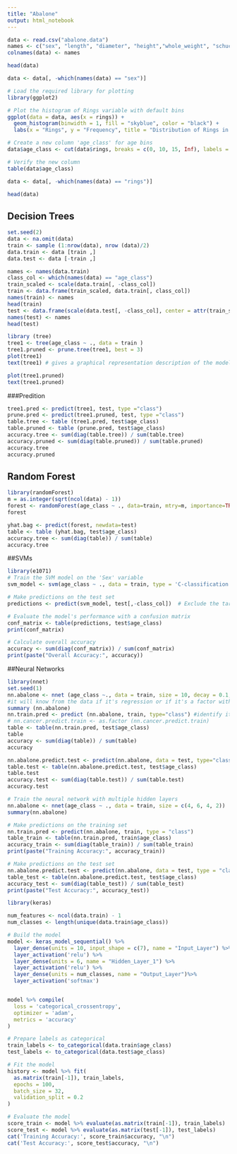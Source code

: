 ```yaml
---
title: "Abalone"
output: html_notebook
---
```



```r
data <- read.csv("abalone.data")
names <- c("sex", "length", "diameter", "height","whole_weight", "schucked_weight", "viscera_weight","shell_weight", "rings")
colnames(data) <- names
```

```r
head(data)
```

```r

data <- data[, -which(names(data) == "sex")]

# Load the required library for plotting
library(ggplot2)

# Plot the histogram of Rings variable with default bins
ggplot(data = data, aes(x = rings)) +
  geom_histogram(binwidth = 1, fill = "skyblue", color = "black") +
  labs(x = "Rings", y = "Frequency", title = "Distribution of Rings in Abalone Dataset")

```


```r
# Create a new column 'age_class' for age bins
data$age_class <- cut(data$rings, breaks = c(0, 10, 15, Inf), labels = c("1", "2", "3"))

# Verify the new column
table(data$age_class)

data <- data[, -which(names(data) == "rings")]
```



```r
head(data)
```



## Decision Trees
```r
set.seed(2)
data <- na.omit(data)
train <- sample (1:nrow(data), nrow (data)/2)
data.train <- data [train ,]
data.test <- data [-train ,]
```


```r
names <- names(data.train)
class_col <- which(names(data) == "age_class")
train_scaled <- scale(data.train[, -class_col])
train <- data.frame(train_scaled, data.train[, class_col])
names(train) <- names
head(train)
test <- data.frame(scale(data.test[, -class_col], center = attr(train_scaled,"scaled:center"), scale = attr(train_scaled, "scaled:scale")), data.test[, class_col])
names(test) <- names
head(test)
```

```r
library (tree)
tree1 <- tree(age_class ~ ., data = train )
tree1.pruned <- prune.tree(tree1, best = 3)
plot(tree1)
text(tree1) # gives a graphical representation description of the model

plot(tree1.pruned)
text(tree1.pruned)
```


###Predition
```r
tree1.pred <- predict(tree1, test, type ="class")
prune.pred <- predict(tree1.pruned, test, type ="class")
table.tree <- table (tree1.pred, test$age_class)
table.pruned <- table (prune.pred, test$age_class)
accuracy.tree <- sum(diag(table.tree)) / sum(table.tree)
accuracy.pruned <- sum(diag(table.pruned)) / sum(table.pruned)
accuracy.tree
accuracy.pruned
```



## Random Forest
```r
library(randomForest) 
m = as.integer(sqrt(ncol(data) - 1))
forest <- randomForest(age_class ~ ., data=train, mtry=m, importance=TRUE)
forest

yhat.bag <- predict(forest, newdata=test)
table <- table (yhat.bag, test$age_class)
accuracy.tree <- sum(diag(table)) / sum(table)
accuracy.tree
```

##SVMs

```r
library(e1071)
# Train the SVM model on the 'Sex' variable
svm_model <- svm(age_class ~ ., data = train, type = 'C-classification', kernel = 'radial')

# Make predictions on the test set
predictions <- predict(svm_model, test[,-class_col])  # Exclude the target variable for prediction

# Evaluate the model's performance with a confusion matrix
conf_matrix <- table(predictions, test$age_class)
print(conf_matrix)

# Calculate overall accuracy
accuracy <- sum(diag(conf_matrix)) / sum(conf_matrix)
print(paste("Overall Accuracy:", accuracy))
```


##Neural Networks
```r
library(nnet)
set.seed(1)
nn.abalone <- nnet (age_class ~., data = train, size = 10, decay = 0.1, maxit = 500) #size of the hidden layer ( 1 layer with 3 units);
#it will know from the data if it's regression or if it's a factor with how many classes
summary (nn.abalone)
nn.train.pred <- predict (nn.abalone, train, type="class") #identify it as class, otherwise it will give a numeric value
# nn.cancer.predict.train <- as.factor (nn.cancer.predict.train)
table <- table(nn.train.pred, test$age_class)
table
accuracy <- sum(diag(table)) / sum(table)
accuracy

nn.abalone.predict.test <- predict(nn.abalone, data = test, type="class") 
table.test <- table(nn.abalone.predict.test, test$age_class)
table.test
accuracy.test <- sum(diag(table.test)) / sum(table.test)
accuracy.test
```


```r

# Train the neural network with multiple hidden layers
nn.abalone <- nnet(age_class ~ ., data = train, size = c(4, 6, 4, 2)) 
summary(nn.abalone)

# Make predictions on the training set
nn.train.pred <- predict(nn.abalone, train, type = "class")
table_train <- table(nn.train.pred, train$age_class)
accuracy_train <- sum(diag(table_train)) / sum(table_train)
print(paste("Training Accuracy:", accuracy_train))

# Make predictions on the test set
nn.abalone.predict.test <- predict(nn.abalone, data = test, type = "class") 
table_test <- table(nn.abalone.predict.test, test$age_class)
accuracy_test <- sum(diag(table_test)) / sum(table_test)
print(paste("Test Accuracy:", accuracy_test))

```

```r
library(keras)

num_features <- ncol(data.train) - 1
num_classes <- length(unique(data.train$age_class))

# Build the model
model <- keras_model_sequential() %>%
  layer_dense(units = 10, input_shape = c(7), name = "Input_Layer") %>%
  layer_activation('relu') %>% 
  layer_dense(units = 6, name = "Hidden_Layer_1") %>%
  layer_activation('relu') %>% 
  layer_dense(units = num_classes, name = "Output_Layer")%>%
  layer_activation('softmax')


model %>% compile(
  loss = 'categorical_crossentropy',
  optimizer = 'adam',
  metrics = 'accuracy'
)

# Prepare labels as categorical
train_labels <- to_categorical(data.train$age_class)
test_labels <- to_categorical(data.test$age_class)

# Fit the model
history <- model %>% fit(
  as.matrix(train[-1]), train_labels,
  epochs = 100,
  batch_size = 32,
  validation_split = 0.2
)

# Evaluate the model
score_train <- model %>% evaluate(as.matrix(train[-1]), train_labels)
score_test <- model %>% evaluate(as.matrix(test[-1]), test_labels)
cat('Training Accuracy:', score_train$accuracy, "\n")
cat('Test Accuracy:', score_test$accuracy, "\n")

```


